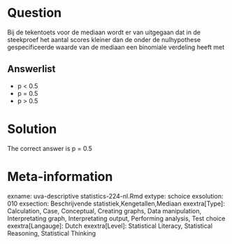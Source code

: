 Question
========

Bij de tekentoets voor de mediaan wordt er van uitgegaan dat in de steekproef het aantal scores kleiner dan de onder de nulhypothese gespecificeerde waarde van de mediaan een binomiale verdeling heeft met 

Answerlist
----------
* p &lt; 0.5
* p = 0.5
* p &gt; 0.5

Solution
========

The correct answer is  p = 0.5 

Meta-information
================
exname: uva-descriptive statistics-224-nl.Rmd 
extype: schoice 
exsolution: 010 
exsection: Beschrijvende statistiek,Kengetallen,Mediaan 
exextra[Type]: Calculation, Case, Conceptual, Creating graphs, Data manipulation, Interpretating graph, Interpretating output, Performing analysis, Test choice 
exextra[Langauge]: Dutch 
exextra[Level]: Statistical Literacy, Statistical Reasoning, Statistical Thinking 
